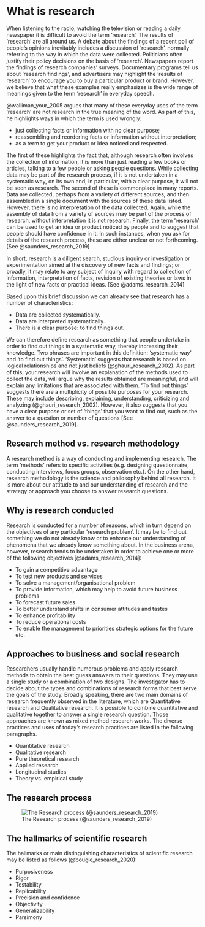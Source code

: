 # What is research

When listening to the radio, watching the television or reading a daily newspaper it is difficult to avoid the term 'research'. The results of 'research' are all around us. A debate about the findings of a recent poll of people's opinions inevitably includes a discussion of 'research', normally referring to the way in which the data were collected. Politicians often justify their policy decisions on the basis of 'research'. Newspapers report the findings of research companies' surveys. Documentary programs tell us about 'research findings', and advertisers may highlight the 'results of research' to encourage you to buy a particular product or brand. However, we believe that what these examples really emphasizes is the wide range of meanings given to the term 'research' in everyday speech.

@walliman_your_2005 argues that many of these everyday uses of the term 'research' are not research in the true meaning of the word. As part of this, he highlights ways in which the term is used wrongly:

-   just collecting facts or information with no clear purpose;
-   reassembling and reordering facts or information without interpretation;
-   as a term to get your product or idea noticed and respected.

The first of these highlights the fact that, although research often involves the collection of information, it is more than just reading a few books or articles, talking to a few people or asking people questions. While collecting data may be part of the research process, if it is not undertaken in a systematic way, on its own and, in particular, with a clear purpose, it will not be seen as research. The second of these is commonplace in many reports. Data are collected, perhaps from a variety of different sources, and then assembled in a single document with the sources of these data listed. However, there is no interpretation of the data collected. Again, while the assembly of data from a variety of sources may be part of the process of research, without interpretation it is not research. Finally, the term 'research' can be used to get an idea or product noticed by people and to suggest that people should have confidence in it. In such instances, when you ask for details of the research process, these are either unclear or not forthcoming. [See @saunders_research_2019]

In short, research is a diligent search, studious inquiry or investigation or experimentation aimed at the discovery of new facts and findings; or broadly, it may relate to any subject of inquiry with regard to collection of information, interpretation of facts, revision of existing theories or laws in the light of new facts or practical ideas. [See @adams_research_2014]

Based upon this brief discussion we can already see that research has a number of characteristics:

-   Data are collected systematically.
-   Data are interpreted systematically.
-   There is a clear purpose: to find things out.

We can therefore define research as something that people undertake in order to find out things in a systematic way, thereby increasing their knowledge. Two phrases are important in this definition: 'systematic way' and 'to find out things'. 'Systematic' suggests that research is based on logical relationships and not just beliefs (@ghauri_research_2002). As part of this, your research will involve an explanation of the methods used to collect the data, will argue why the results obtained are meaningful, and will explain any limitations that are associated with them. 'To find out things' suggests there are a multiplicity of possible purposes for your research. These may include describing, explaining, understanding, criticizing and analyzing (@ghauri_research_2002). However, it also suggests that you have a clear purpose or set of 'things' that you want to find out, such as the answer to a question or number of questions [See @saunders_research_2019].

## Research method vs. research methodology

A research method is a way of conducting and implementing research. The term 'methods' refers to specific activities (e.g. designing questionnaire, conducting interviews, focus groups, observation etc.). On the other hand, research methodology is the science and philosophy behind all research. It is more about our attitude to and our understanding of research and the strategy or approach you choose to answer research questions.

## Why is research conducted

Research is conducted for a number of reasons, which in turn depend on the objectives of any particular 'research problem'. It may be to find out something we do not already know or to enhance our understanding of phenomena that we already know something about. In the business arena, however, research tends to be undertaken in order to achieve one or more of the following objectives [@adams_research_2014]:

-   To gain a competitive advantage
-   To test new products and services
-   To solve a management/organisational problem
-   To provide information, which may help to avoid future business problems
-   To forecast future sales
-   To better understand shifts in consumer attitudes and tastes
-   To enhance profitability
-   To reduce operational costs
-   To enable the management to priorities strategic options for the future etc.

## Approaches to business and social research

Researchers usually handle numerous problems and apply research methods to obtain the best guess answers to their questions. They may use a single study or a combination of two designs. The investigator has to decide about the types and combinations of research forms that best serve the goals of the study. Broadly speaking, there are two main domains of research frequently observed in the literature, which are Quantitative research and Qualitative research. It is possible to combine quantitative and qualitative together to answer a single research question. Those approaches are known as mixed method research works. The diverse practices and uses of today's research practices are listed in the following paragraphs.

-   Quantitative research
-   Qualitative research
-   Pure theoretical research
-   Applied research
-   Longitudinal studies
-   Theory vs. empirical study

## The research process

![The Research process (@saunders_research_2019)](images/SCR-20221004-gg4.png){#fig-res_process}

## The hallmarks of scientific research

The hallmarks or main distinguishing characteristics of scientific research may be listed as follows (@bougie_research_2020):

-   Purposiveness
-   Rigor
-   Testability
-   Replicability
-   Precision and confidence
-   Objectivity
-   Generalizability
-   Parsimony
